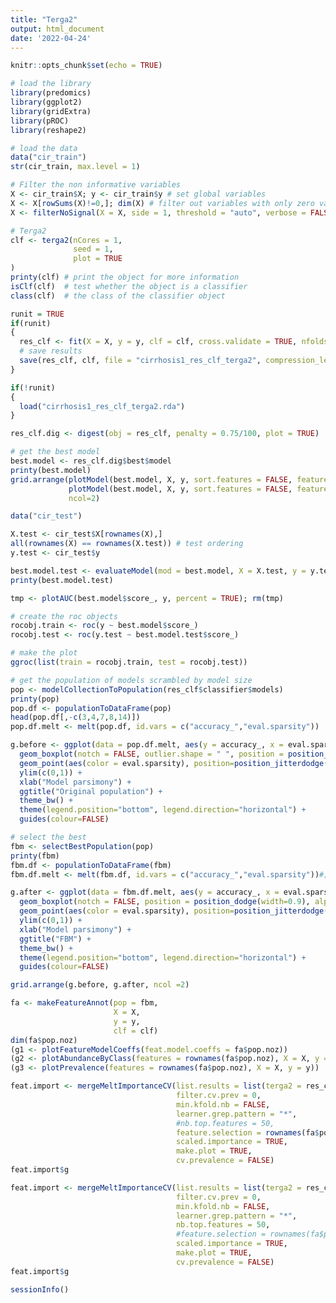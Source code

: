```yaml
---
title: "Terga2"
output: html_document
date: '2022-04-24'
---
```


```r
knitr::opts_chunk$set(echo = TRUE)
```

```r
# load the library
library(predomics)
library(ggplot2)
library(gridExtra)
library(pROC)
library(reshape2)
```

```r

# load the data
data("cir_train")
str(cir_train, max.level = 1)

# Filter the non informative variables
X <- cir_train$X; y <- cir_train$y # set global variables
X <- X[rowSums(X)!=0,]; dim(X) # filter out variables with only zero values
X <- filterNoSignal(X = X, side = 1, threshold = "auto", verbose = FALSE); dim(X) 

```

```r
# Terga2
clf <- terga2(nCores = 1, 
              seed = 1, 
              plot = TRUE
)
printy(clf) # print the object for more information
isClf(clf)  # test whether the object is a classifier
class(clf)  # the class of the classifier object

```

```r
runit = TRUE
if(runit)
{
  res_clf <- fit(X = X, y = y, clf = clf, cross.validate = TRUE, nfolds = 10); # class(res_clf)
  # save results
  save(res_clf, clf, file = "cirrhosis1_res_clf_terga2", compression_level = 9)
}

```

```r

if(!runit)
{
  load("cirrhosis1_res_clf_terga2.rda")
}

```


```r
res_clf.dig <- digest(obj = res_clf, penalty = 0.75/100, plot = TRUE)

```

```r
# get the best model
best.model <- res_clf.dig$best$model
printy(best.model)
grid.arrange(plotModel(best.model, X, y, sort.features = FALSE, feature.name = TRUE),
             plotModel(best.model, X, y, sort.features = FALSE, feature.name = TRUE, importance = TRUE),
             ncol=2)

```
```r
data("cir_test")

X.test <- cir_test$X[rownames(X),]
all(rownames(X) == rownames(X.test)) # test ordering
y.test <- cir_test$y

best.model.test <- evaluateModel(mod = best.model, X = X.test, y = y.test, clf = clf, eval.all = TRUE, force.re.evaluation = TRUE, mode = "test")
printy(best.model.test)

```

```r
tmp <- plotAUC(best.model$score_, y, percent = TRUE); rm(tmp)

# create the roc objects
rocobj.train <- roc(y ~ best.model$score_)
rocobj.test <- roc(y.test ~ best.model.test$score_)

# make the plot
ggroc(list(train = rocobj.train, test = rocobj.test))

```

```r
# get the population of models scrambled by model size
pop <- modelCollectionToPopulation(res_clf$classifier$models)
printy(pop)
pop.df <- populationToDataFrame(pop)
head(pop.df[,-c(3,4,7,8,14)])
pop.df.melt <- melt(pop.df, id.vars = c("accuracy_","eval.sparsity"))

g.before <- ggplot(data = pop.df.melt, aes(y = accuracy_, x = eval.sparsity)) + 
  geom_boxplot(notch = FALSE, outlier.shape = " ", position = position_dodge(width=0.9), alpha = 0.3) + 
  geom_point(aes(color = eval.sparsity), position=position_jitterdodge(dodge.width=0.9), size = 1, alpha = 0.5) +
  ylim(c(0,1)) +
  xlab("Model parsimony") +
  ggtitle("Original population") +
  theme_bw() +
  theme(legend.position="bottom", legend.direction="horizontal") +
  guides(colour=FALSE)

# select the best 
fbm <- selectBestPopulation(pop)
printy(fbm)
fbm.df <- populationToDataFrame(fbm)
fbm.df.melt <- melt(fbm.df, id.vars = c("accuracy_","eval.sparsity"))#; head(fbm.df.melt)

g.after <- ggplot(data = fbm.df.melt, aes(y = accuracy_, x = eval.sparsity)) + 
  geom_boxplot(notch = FALSE, position = position_dodge(width=0.9), alpha = 0.3) + 
  geom_point(aes(color = eval.sparsity), position=position_jitterdodge(dodge.width=0.9), size = 1, alpha = 0.5) +
  ylim(c(0,1)) +
  xlab("Model parsimony") +
  ggtitle("FBM") +
  theme_bw() +
  theme(legend.position="bottom", legend.direction="horizontal") +
  guides(colour=FALSE)

grid.arrange(g.before, g.after, ncol =2)
```

```r
fa <- makeFeatureAnnot(pop = fbm, 
                       X = X, 
                       y = y, 
                       clf = clf)
dim(fa$pop.noz)
(g1 <- plotFeatureModelCoeffs(feat.model.coeffs = fa$pop.noz))
(g2 <- plotAbundanceByClass(features = rownames(fa$pop.noz), X = X, y = y))
(g3 <- plotPrevalence(features = rownames(fa$pop.noz), X = X, y = y))
```

```r
feat.import <- mergeMeltImportanceCV(list.results = list(terga2 = res_clf), 
                                     filter.cv.prev = 0, 
                                     min.kfold.nb = FALSE, 
                                     learner.grep.pattern = "*", 
                                     #nb.top.features = 50, 
                                     feature.selection = rownames(fa$pop.noz),
                                     scaled.importance = TRUE,
                                     make.plot = TRUE, 
                                     cv.prevalence = FALSE)
feat.import$g

feat.import <- mergeMeltImportanceCV(list.results = list(terga2 = res_clf), 
                                     filter.cv.prev = 0, 
                                     min.kfold.nb = FALSE, 
                                     learner.grep.pattern = "*", 
                                     nb.top.features = 50, 
                                     #feature.selection = rownames(fa$pop.noz),
                                     scaled.importance = TRUE,
                                     make.plot = TRUE, 
                                     cv.prevalence = FALSE)
feat.import$g

```

```r
sessionInfo()

```

